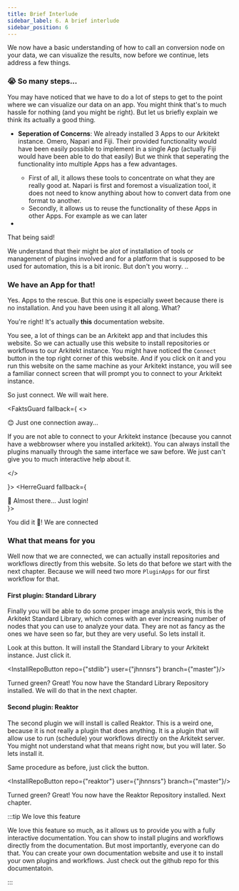 ```yaml
---
title: Brief Interlude
sidebar_label: 6. A brief interlude
sidebar_position: 6
---
```



We now have a basic understanding of how to call an conversion node on your data, we can visualize the results, now before we continue, lets address a few things.

### 😭 So many steps...

You may have noticed that we have to do a lot of steps to get to the point where we can visualize our data on an app. You might think that's to much hassle for nothing (and 
you might be right). But let us briefly explain we think its actually a good thing.

- **Seperation of Concerns**: We already installed 3 Apps to our Arkitekt instance. Omero, Napari and Fiji. Their provided functionality would
    have been easily possible to implement in a single App (actually Fiji would have been able to do that easily) But we think that seperating the functionality into multiple Apps has a few advantages. 
    - First of all, it allows 
    these tools to concentrate on what they are really good at. Napari is first and foremost a visualization tool, it does not need to know anything about how to convert
    data from one format to another. 
    - Secondly, it allows us to reuse the functionality of these Apps in other Apps. For example as we can later 

- 

That being said!

We understand that their might be alot of installation of tools or management of plugins involved and for a platform that is supposed to be used for automation, this is a bit
ironic. But don't you worry. ..



### We have an App for that!

Yes. Apps to the rescue. But this one is especially sweet because there is no installation. And you have been using it all along. 
What?

You're right! It's actually **this** documentation website.

You see, a lot of things can be an Arkitekt app and that includes this website. So we can actually use this website to install repositories or workflows to our Arkitekt instance.
You might have noticed the `Connect` button in the top right corner of this website. And if you click on it and you run this website on the same machine as your Arkitekt instance,
you will see a familiar connect screen that will prompt you to connect to your Arkitekt instance.

So just connect. We will wait here.


<FaktsGuard fallback={
<>
<div className="bg-back-800 p-3 text-center rounded rounded-md mb-2">
 😊 Just one connection away... 
</div>
 
<Admonition type="warning" title="Not able to connect?"> 

If you are not able to connect to your Arkitekt instance (because you cannot have a webbrowser where you installed arkitekt). You can always install the plugins manually through the same interface we saw before. We just can't give you
to much interactive help about it.

</Admonition>
 
</>
 
 
 }> 
<HerreGuard fallback={<div className="bg-back-800 p-3 text-center rounded rounded-md  mb-2 "> 🥹 Almost there... Just login! </div>}>


<div className="bg-green-300 text-center text-black p-3 rounded rounded-md ">
    You did it 🥰! We are connected 
</div>

### What that means for you

Well now that we are connected, we can actually install repositories and workflows directly from this website. So lets do that before we start with the next chapter.
Because we will need two more `PluginApps` for our first workflow for that.

#### First plugin: Standard Library

Finally you will be able to do some proper image analysis work, this is the Arkitekt Standard Library, which comes with an ever increasing number of nodes that you can use
to analyze your data. They are not as fancy as the ones we have seen so far, but they are very useful. So lets install it.

Look at this button. It will install the Standard Library to your Arkitekt instance. Just click it.

<InstallRepoButton repo={"stdlib"} user={"jhnnsrs"} branch={"master"}/>

Turned green? Great! You now have the Standard Library Repository installed. We will do that in the next chapter.

#### Second plugin: Reaktor 

The second plugin we will install is called Reaktor. This is a weird one, because it is not really a plugin that does anything. It is a plugin that will allow use to run 
(schedule) your workflows directly on the Arkitekt server. You might not understand what that means right now, but you will later. So lets install it.

Same procedure as before, just click the button.

<InstallRepoButton repo={"reaktor"} user={"jhnnsrs"} branch={"master"}/>

Turned green? Great! You now have the Reaktor Repository installed. Next chapter.

:::tip We love this feature

We love this feature so much, as it allows us to provide you with a fully interactive documentation. You can show to install plugins and workflows directly from the documentation.
But most importantly, everyone can do that. You can create your own documentation website and use it to install your own plugins and workflows. Just check out the github repo for
this documentatoin.

:::

</HerreGuard>
</FaktsGuard>







